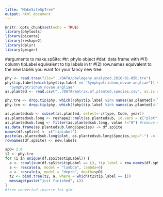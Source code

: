 ```yaml
---
title: "MakeSiteSpTree"
output: html_document
---
```


```r
knitr::opts_chunk$set(echo = TRUE)
library(phytools)
library(picante)
library(reshape2)
library(dplyr)
library(geiger)
```

#arguments to make.spSite:
#tr: phylo object
#dat: data frame with
#(1) column tipLabel equivalent to tip labels in tr
#(2) row.names equivalent to the new labels you want for your fancy new tree

```r
phy <- read.tree(file="../DATA/phylogeny.analyzed.2016-01-05b.tre")
phy$tip.label[which(phy$tip.label == "Symphyotrichum_novae-angliae")] <-
  "Symphyotrichum_novae.angliae"
as.planted <- read.csv("../DATA/matrix.of.planted.species.csv", as.is = TRUE, sep = ",")

phy.tre <- drop.tip(phy, which(!phy$tip.label %in% names(as.planted[4:length(as.planted)])) )
phy.tre <- drop.tip(phy, which(!phy$tip.label %in% names(as.planted[4:length(as.planted)])) )

as.plantedsub <- subset(as.planted, select=-c(type, Code, year))
as.plantedsub.long <- reshape2::melt(as.plantedsub, id.vars = c("plot"), variable.name = "Species") 
as.plantedsub.long <- filter(as.plantedsub.long, value !="0") #remove value = NA, keeping cover = 0)
as.data.frame(as.plantedsub.long$Species) -> df.spSite
names(df.spSite) <- c("tipLabel")
paste(as.plantedsub.long$plot, as.plantedsub.long$Species,sep="-") ->  new.labels
rownames(df.spSite) <- new.labels
```

```r
spD= 2.0
t2 <- phy.tre
for (i in unique(df.spSite$tipLabel)) {
  a <- rcoal(sum(df.spSite$tipLabel == i), tip.label = row.names(df.spSite)[which(df.spSite$tipLabel == i)])
  a <- rescale(a, model = "lambda", lambda=0)
  a <- rescale(a, model = "depth", depth=spD)
  t2 <- bind.tree(t2, a, where = which(t2$tip.label == i))
  message(paste("just finished", i))
}
#tree converted inverse for glm
```












